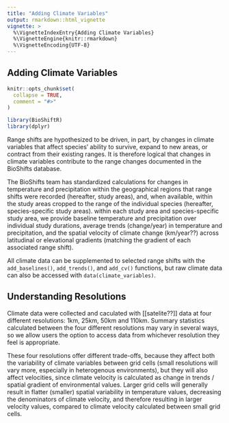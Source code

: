 ```yaml
---
title: "Adding Climate Variables"
output: rmarkdown::html_vignette
vignette: >
  %\VignetteIndexEntry{Adding Climate Variables}
  %\VignetteEngine{knitr::rmarkdown}
  %\VignetteEncoding{UTF-8}
---
```


## Adding Climate Variables 

```r
knitr::opts_chunk$set(
  collapse = TRUE,
  comment = "#>"
)
```

```r
library(BioShiftR)
library(dplyr)
```

Range shifts are hypothesized to be driven, in part, by changes in climate variables that affect species' ability to survive, expand to new areas, or contract from their existing ranges. It is therefore logical that changes in climate variables contribute to the range changes documented in the BioShifts database. 

The BioShifts team has standardized calculations for changes in temperature and precipitation within the geographical regions that range shifts were recorded (hereafter, study areas), and, when available, within the study areas cropped to the range of the individual species (hereafter, species-specific study areas). within each study area and species-specific study area, we provide baseline temperature and precipitation over individual study durations, average trends (change/year) in temperature and precipitation, and the spatial velocity of climate change (km/year??) across latitudinal or elevational gradients (matching the gradient of each associated range shift). 

All climate data can be supplemented to selected range shifts with the `add_baselines()`, `add_trends()`, and `add_cv()` functions, but raw climate data can also be accessed with `data(climate_variables)`.


## Understanding Resolutions

Climate data were collected and caculated with [[satelite??]] data at four different resolutions: 1km, 25km, 50km and 110km. Summary statistics calculated between the four different resolutions may vary in several ways, so we allow users the option to access data from whichever resolution they feel is appropriate. 

These four resolutions offer different trade-offs, because they affect both the variability of climate variables between grid cells (small resolutions will vary more, especially in heterogenous environments), but they will also affect velocities, since climate velocity is calculated as change in trends / spatial gradient of environmental values. Larger grid cells will generally result in flatter (smaller) spatial variability in temperature values, decreasing the denominators of climate velocity, and therefore resulting in larger velocity values, compared to climate velocity calculated between small grid cells. 








